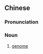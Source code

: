 {{also|遗传体}}
==Chinese==
{{zh-forms|s=遗传体|type=21}}

===Pronunciation===
{{zh-pron
|m=yíchuántǐ
|mn=ûi-thoân-thé
|c=
|cat=n
}}

===Noun===
{{zh-noun}}

# [[genome]]